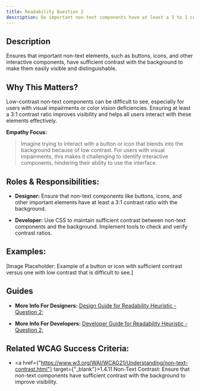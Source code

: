 ```yaml
---
title: Readability Question 2
description: Do important non-text components have at least a 3 to 1 contrast with the background?
---
```


## Description

Ensures that important non-text elements, such as buttons, icons, and other interactive components, have sufficient contrast with the background to make them easily visible and distinguishable.

## Why This Matters?

Low-contrast non-text components can be difficult to see, especially for users with visual impairments or color vision deficiencies. Ensuring at least a 3:1 contrast ratio improves visibility and helps all users interact with these elements effectively.

**Empathy Focus:**
> Imagine trying to interact with a button or icon that blends into the background because of low contrast. For users with visual impairments, this makes it challenging to identify interactive components, hindering their ability to use the interface.

## Roles & Responsibilities:

- **Designer:** Ensure that non-text components like buttons, icons, and other important elements have at least a 3:1 contrast ratio with the background.

- **Developer:** Use CSS to maintain sufficient contrast between non-text components and the background. Implement tools to check and verify contrast ratios.

## Examples:

[Image Placeholder: Example of a button or icon with sufficient contrast versus one with low contrast that is difficult to see.]

## Guides

- **More Info For Designers:** <a href="/docs/design-guide/readability/question-2">Design Guide for Readability Heuristic - Question 2;</a>

- **More Info For Developers:** <a href="/docs/developer-guide/readability/question-2">Developer Guide for Readability Heuristic - Question 2;</a>

## Related WCAG Success Criteria:

- <a href={"https://www.w3.org/WAI/WCAG21/Understanding/non-text-contrast.html"} target={"_blank"}>1.4.11 Non-Text Contrast</a>: Ensure that non-text components have sufficient contrast with the background to improve visibility.
